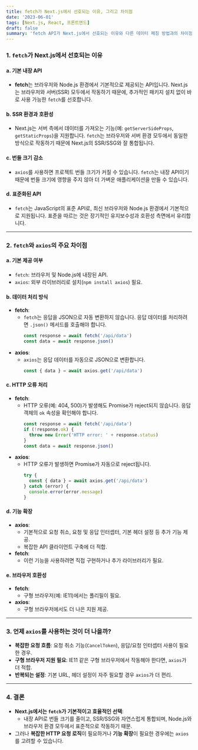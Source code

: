```yaml
---
title: fetch가 Next.js에서 선호되는 이유, 그리고 차이점
date: '2023-06-01'
tags: [Next.js, React, 프론트엔드]
draft: false
summary: 'fetch API가 Next.js에서 선호되는 이유와 다른 데이터 페칭 방법과의 차이점'
---
```


### **1. `fetch`가 Next.js에서 선호되는 이유**

#### **a. 기본 내장 API**

- **fetch**는 브라우저와 Node.js 환경에서 기본적으로 제공되는 API입니다.
  Next.js는 브라우저와 서버(SSR) 모두에서 작동하기 때문에, 추가적인 패키지 설치 없이 바로 사용 가능한 `fetch`를 선호합니다.

#### **b. SSR 환경과 호환성**

- Next.js는 서버 측에서 데이터를 가져오는 기능(예: `getServerSideProps`, `getStaticProps`)을 지원합니다.
  `fetch`는 브라우저와 서버 환경 모두에서 동일한 방식으로 작동하기 때문에 Next.js의 SSR/SSG와 잘 통합됩니다.

#### **c. 번들 크기 감소**

- `axios`를 사용하면 프로젝트 번들 크기가 커질 수 있습니다.
  `fetch`는 내장 API이기 때문에 번들 크기에 영향을 주지 않아 더 가벼운 애플리케이션을 만들 수 있습니다.

#### **d. 표준화된 API**

- `fetch`는 JavaScript의 표준 API로, 최신 브라우저와 Node.js 환경에서 기본적으로 지원됩니다.
  표준을 따르는 것은 장기적인 유지보수성과 호환성 측면에서 유리합니다.

---

### **2. `fetch`와 `axios`의 주요 차이점**

#### **a. 기본 제공 여부**

- `fetch`: 브라우저 및 Node.js에 내장된 API.
- `axios`: 외부 라이브러리로 설치(`npm install axios`) 필요.

#### **b. 데이터 처리 방식**

- **fetch**:
  - `fetch`는 응답을 JSON으로 자동 변환하지 않습니다. 응답 데이터를 처리하려면 `.json()` 메서드를 호출해야 합니다.
    ```javascript
    const response = await fetch('/api/data')
    const data = await response.json()
    ```
- **axios**:
  - `axios`는 응답 데이터를 자동으로 JSON으로 변환합니다.
    ```javascript
    const { data } = await axios.get('/api/data')
    ```

#### **c. HTTP 오류 처리**

- **fetch**:
  - HTTP 오류(예: 404, 500)가 발생해도 Promise가 reject되지 않습니다. 응답 객체의 `ok` 속성을 확인해야 합니다.
    ```javascript
    const response = await fetch('/api/data')
    if (!response.ok) {
      throw new Error('HTTP error: ' + response.status)
    }
    const data = await response.json()
    ```
- **axios**:
  - HTTP 오류가 발생하면 Promise가 자동으로 reject됩니다.
    ```javascript
    try {
      const { data } = await axios.get('/api/data')
    } catch (error) {
      console.error(error.message)
    }
    ```

#### **d. 기능 확장**

- **axios**:
  - 기본적으로 요청 취소, 요청 및 응답 인터셉터, 기본 헤더 설정 등 추가 기능 제공.
  - 복잡한 API 클라이언트 구축에 더 적합.
- **fetch**:
  - 이런 기능을 사용하려면 직접 구현하거나 추가 라이브러리가 필요.

#### **e. 브라우저 호환성**

- **fetch**:
  - 구형 브라우저(예: IE11)에서는 폴리필이 필요.
- **axios**:
  - 구형 브라우저에서도 더 나은 지원 제공.

---

### **3. 언제 `axios`를 사용하는 것이 더 나을까?**

- **복잡한 요청 흐름**: 요청 취소 기능(`CancelToken`), 응답/요청 인터셉터 사용이 필요한 경우.
- **구형 브라우저 지원 필요**: IE11 같은 구형 브라우저에서 작동해야 한다면, `axios`가 더 적합.
- **반복되는 설정**: 기본 URL, 헤더 설정이 자주 필요할 경우 `axios`가 더 편리.

---

### **4. 결론**

- **Next.js에서는 `fetch`가 기본적이고 효율적인 선택**:
  - 내장 API로 번들 크기를 줄이고, SSR/SSG와 자연스럽게 통합되며, Node.js와 브라우저 환경 모두에서 표준적으로 작동하기 때문.
- 그러나 **복잡한 HTTP 요청 로직**이 필요하거나 **기능 확장**이 필요한 경우에는 `axios`를 고려할 수 있습니다.
